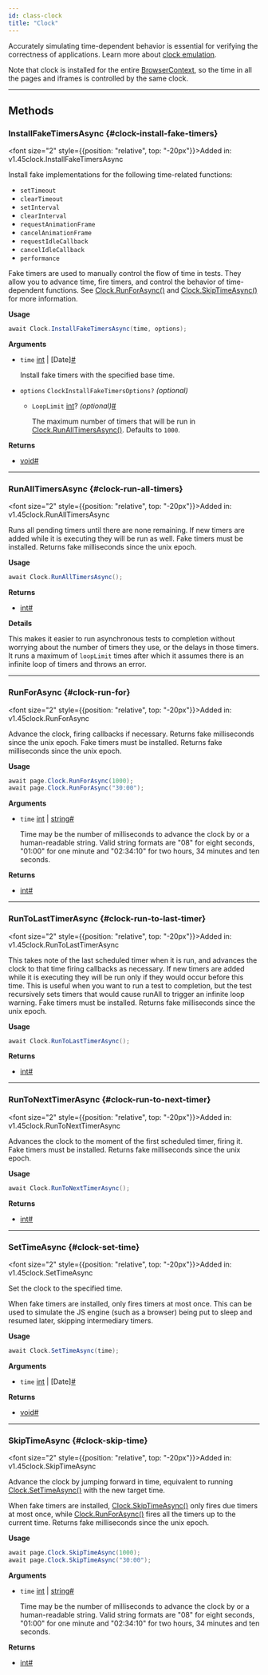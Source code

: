 ```yaml
---
id: class-clock
title: "Clock"
---
```



Accurately simulating time-dependent behavior is essential for verifying the correctness of applications. Learn more about [clock emulation](../clock.mdx).

Note that clock is installed for the entire [BrowserContext], so the time in all the pages and iframes is controlled by the same clock.


---

## Methods

### InstallFakeTimersAsync {#clock-install-fake-timers}

<font size="2" style={{position: "relative", top: "-20px"}}>Added in: v1.45</font><x-search>clock.InstallFakeTimersAsync</x-search>

Install fake implementations for the following time-related functions:
* `setTimeout`
* `clearTimeout`
* `setInterval`
* `clearInterval`
* `requestAnimationFrame`
* `cancelAnimationFrame`
* `requestIdleCallback`
* `cancelIdleCallback`
* `performance`

Fake timers are used to manually control the flow of time in tests. They allow you to advance time, fire timers, and control the behavior of time-dependent functions. See [Clock.RunForAsync()](/api/class-clock.mdx#clock-run-for) and [Clock.SkipTimeAsync()](/api/class-clock.mdx#clock-skip-time) for more information.

**Usage**

```csharp
await Clock.InstallFakeTimersAsync(time, options);
```

**Arguments**
- `time` [int] | [Date]<a aria-hidden="true" tabIndex="-1" class="list-anchor-link" id="clock-install-fake-timers-option-time"/><a href="#clock-install-fake-timers-option-time" class="list-anchor">#</a>
  
  Install fake timers with the specified base time.
- `options` `ClockInstallFakeTimersOptions?` *(optional)*
  - `LoopLimit` [int]? *(optional)*<a aria-hidden="true" tabIndex="-1" class="list-anchor-link" id="clock-install-fake-timers-option-loop-limit"/><a href="#clock-install-fake-timers-option-loop-limit" class="list-anchor">#</a>
    
    The maximum number of timers that will be run in [Clock.RunAllTimersAsync()](/api/class-clock.mdx#clock-run-all-timers). Defaults to `1000`.

**Returns**
- [void]<a aria-hidden="true" tabIndex="-1" class="list-anchor-link" id="clock-install-fake-timers-return"/><a href="#clock-install-fake-timers-return" class="list-anchor">#</a>

---

### RunAllTimersAsync {#clock-run-all-timers}

<font size="2" style={{position: "relative", top: "-20px"}}>Added in: v1.45</font><x-search>clock.RunAllTimersAsync</x-search>

Runs all pending timers until there are none remaining. If new timers are added while it is executing they will be run as well. Fake timers must be installed. Returns fake milliseconds since the unix epoch.

**Usage**

```csharp
await Clock.RunAllTimersAsync();
```

**Returns**
- [int]<a aria-hidden="true" tabIndex="-1" class="list-anchor-link" id="clock-run-all-timers-return"/><a href="#clock-run-all-timers-return" class="list-anchor">#</a>

**Details**

This makes it easier to run asynchronous tests to completion without worrying about the number of timers they use, or the delays in those timers. It runs a maximum of `loopLimit` times after which it assumes there is an infinite loop of timers and throws an error.

---

### RunForAsync {#clock-run-for}

<font size="2" style={{position: "relative", top: "-20px"}}>Added in: v1.45</font><x-search>clock.RunForAsync</x-search>

Advance the clock, firing callbacks if necessary. Returns fake milliseconds since the unix epoch. Fake timers must be installed. Returns fake milliseconds since the unix epoch.

**Usage**

```csharp
await page.Clock.RunForAsync(1000);
await page.Clock.RunForAsync("30:00");
```

**Arguments**
- `time` [int] | [string]<a aria-hidden="true" tabIndex="-1" class="list-anchor-link" id="clock-run-for-option-time"/><a href="#clock-run-for-option-time" class="list-anchor">#</a>
  
  Time may be the number of milliseconds to advance the clock by or a human-readable string. Valid string formats are "08" for eight seconds, "01:00" for one minute and "02:34:10" for two hours, 34 minutes and ten seconds.

**Returns**
- [int]<a aria-hidden="true" tabIndex="-1" class="list-anchor-link" id="clock-run-for-return"/><a href="#clock-run-for-return" class="list-anchor">#</a>

---

### RunToLastTimerAsync {#clock-run-to-last-timer}

<font size="2" style={{position: "relative", top: "-20px"}}>Added in: v1.45</font><x-search>clock.RunToLastTimerAsync</x-search>

This takes note of the last scheduled timer when it is run, and advances the clock to that time firing callbacks as necessary. If new timers are added while it is executing they will be run only if they would occur before this time. This is useful when you want to run a test to completion, but the test recursively sets timers that would cause runAll to trigger an infinite loop warning. Fake timers must be installed. Returns fake milliseconds since the unix epoch.

**Usage**

```csharp
await Clock.RunToLastTimerAsync();
```

**Returns**
- [int]<a aria-hidden="true" tabIndex="-1" class="list-anchor-link" id="clock-run-to-last-timer-return"/><a href="#clock-run-to-last-timer-return" class="list-anchor">#</a>

---

### RunToNextTimerAsync {#clock-run-to-next-timer}

<font size="2" style={{position: "relative", top: "-20px"}}>Added in: v1.45</font><x-search>clock.RunToNextTimerAsync</x-search>

Advances the clock to the moment of the first scheduled timer, firing it. Fake timers must be installed. Returns fake milliseconds since the unix epoch.

**Usage**

```csharp
await Clock.RunToNextTimerAsync();
```

**Returns**
- [int]<a aria-hidden="true" tabIndex="-1" class="list-anchor-link" id="clock-run-to-next-timer-return"/><a href="#clock-run-to-next-timer-return" class="list-anchor">#</a>

---

### SetTimeAsync {#clock-set-time}

<font size="2" style={{position: "relative", top: "-20px"}}>Added in: v1.45</font><x-search>clock.SetTimeAsync</x-search>

Set the clock to the specified time.

When fake timers are installed, only fires timers at most once. This can be used to simulate the JS engine (such as a browser) being put to sleep and resumed later, skipping intermediary timers.

**Usage**

```csharp
await Clock.SetTimeAsync(time);
```

**Arguments**
- `time` [int] | [Date]<a aria-hidden="true" tabIndex="-1" class="list-anchor-link" id="clock-set-time-option-time"/><a href="#clock-set-time-option-time" class="list-anchor">#</a>

**Returns**
- [void]<a aria-hidden="true" tabIndex="-1" class="list-anchor-link" id="clock-set-time-return"/><a href="#clock-set-time-return" class="list-anchor">#</a>

---

### SkipTimeAsync {#clock-skip-time}

<font size="2" style={{position: "relative", top: "-20px"}}>Added in: v1.45</font><x-search>clock.SkipTimeAsync</x-search>

Advance the clock by jumping forward in time, equivalent to running [Clock.SetTimeAsync()](/api/class-clock.mdx#clock-set-time) with the new target time.

When fake timers are installed, [Clock.SkipTimeAsync()](/api/class-clock.mdx#clock-skip-time) only fires due timers at most once, while [Clock.RunForAsync()](/api/class-clock.mdx#clock-run-for) fires all the timers up to the current time. Returns fake milliseconds since the unix epoch.

**Usage**

```csharp
await page.Clock.SkipTimeAsync(1000);
await page.Clock.SkipTimeAsync("30:00");
```

**Arguments**
- `time` [int] | [string]<a aria-hidden="true" tabIndex="-1" class="list-anchor-link" id="clock-skip-time-option-time"/><a href="#clock-skip-time-option-time" class="list-anchor">#</a>
  
  Time may be the number of milliseconds to advance the clock by or a human-readable string. Valid string formats are "08" for eight seconds, "01:00" for one minute and "02:34:10" for two hours, 34 minutes and ten seconds.

**Returns**
- [int]<a aria-hidden="true" tabIndex="-1" class="list-anchor-link" id="clock-skip-time-return"/><a href="#clock-skip-time-return" class="list-anchor">#</a>


[Accessibility]: /api/class-accessibility.mdx "Accessibility"
[APIRequest]: /api/class-apirequest.mdx "APIRequest"
[APIRequestContext]: /api/class-apirequestcontext.mdx "APIRequestContext"
[APIResponse]: /api/class-apiresponse.mdx "APIResponse"
[APIResponseAssertions]: /api/class-apiresponseassertions.mdx "APIResponseAssertions"
[Browser]: /api/class-browser.mdx "Browser"
[BrowserContext]: /api/class-browsercontext.mdx "BrowserContext"
[BrowserType]: /api/class-browsertype.mdx "BrowserType"
[CDPSession]: /api/class-cdpsession.mdx "CDPSession"
[CDPSessionEvent]: /api/class-cdpsessionevent.mdx "CDPSessionEvent"
[Clock]: /api/class-clock.mdx "Clock"
[ConsoleMessage]: /api/class-consolemessage.mdx "ConsoleMessage"
[Dialog]: /api/class-dialog.mdx "Dialog"
[Download]: /api/class-download.mdx "Download"
[ElementHandle]: /api/class-elementhandle.mdx "ElementHandle"
[FileChooser]: /api/class-filechooser.mdx "FileChooser"
[FormData]: /api/class-formdata.mdx "FormData"
[Frame]: /api/class-frame.mdx "Frame"
[FrameLocator]: /api/class-framelocator.mdx "FrameLocator"
[JSHandle]: /api/class-jshandle.mdx "JSHandle"
[Keyboard]: /api/class-keyboard.mdx "Keyboard"
[Locator]: /api/class-locator.mdx "Locator"
[LocatorAssertions]: /api/class-locatorassertions.mdx "LocatorAssertions"
[Mouse]: /api/class-mouse.mdx "Mouse"
[Page]: /api/class-page.mdx "Page"
[PageAssertions]: /api/class-pageassertions.mdx "PageAssertions"
[Playwright]: /api/class-playwright.mdx "Playwright"
[PlaywrightAssertions]: /api/class-playwrightassertions.mdx "PlaywrightAssertions"
[Request]: /api/class-request.mdx "Request"
[Response]: /api/class-response.mdx "Response"
[Route]: /api/class-route.mdx "Route"
[Selectors]: /api/class-selectors.mdx "Selectors"
[TimeoutError]: /api/class-timeouterror.mdx "TimeoutError"
[Touchscreen]: /api/class-touchscreen.mdx "Touchscreen"
[Tracing]: /api/class-tracing.mdx "Tracing"
[Video]: /api/class-video.mdx "Video"
[WebError]: /api/class-weberror.mdx "WebError"
[WebSocket]: /api/class-websocket.mdx "WebSocket"
[WebSocketFrame]: /api/class-websocketframe.mdx "WebSocketFrame"
[Worker]: /api/class-worker.mdx "Worker"
[Element]: https://developer.mozilla.org/en-US/docs/Web/API/element "Element"
[EvaluationArgument]: /evaluating.mdx#evaluation-argument "EvaluationArgument"
[Promise]: https://developer.mozilla.org/en-US/docs/Web/JavaScript/Reference/Global_Objects/Promise "Promise"
[iterator]: https://developer.mozilla.org/en-US/docs/Web/JavaScript/Reference/Iteration_protocols "Iterator"
[origin]: https://developer.mozilla.org/en-US/docs/Glossary/Origin "Origin"
[selector]: https://developer.mozilla.org/en-US/docs/Web/CSS/CSS_Selectors "selector"
[Serializable]: https://developer.mozilla.org/en-US/docs/Web/JavaScript/Reference/Global_Objects/JSON/stringify#Description "Serializable"
[UIEvent.detail]: https://developer.mozilla.org/en-US/docs/Web/API/UIEvent/detail "UIEvent.detail"
[UnixTime]: https://en.wikipedia.org/wiki/Unix_time "Unix Time"
[xpath]: https://developer.mozilla.org/en-US/docs/Web/XPath "xpath"

[bool]: https://docs.microsoft.com/en-us/dotnet/api/system.boolean "bool"
[double]: https://docs.microsoft.com/en-us/dotnet/api/system.double "double"
[byte]: https://docs.microsoft.com/en-us/dotnet/api/system.byte "byte"
[int]: https://docs.microsoft.com/en-us/dotnet/api/system.int32 "int"
[void]: https://docs.microsoft.com/en-us/dotnet/csharp/language-reference/builtin-types/void "void"
[string]: https://docs.microsoft.com/en-us/dotnet/api/system.string "string"
[URL]: https://nodejs.org/api/url.html "URL"
[Regex]: https://docs.microsoft.com/en-us/dotnet/api/system.text.regularexpressions.regex "Regex"

[Action]: https://docs.microsoft.com/en-us/dotnet/api/system.action-1 "Action"
[Func]: https://docs.microsoft.com/en-us/dotnet/api/system.func-2 "Func"
[IEnumerable]: https://docs.microsoft.com/en-us/dotnet/api/system.collections.ienumerable "IEnumerable"
[IDictionary]: https://docs.microsoft.com/en-us/dotnet/api/system.collections.idictionary "IDictionary"
[Task]: https://docs.microsoft.com/en-us/dotnet/api/system.threading.tasks.task?view=net-5.0 "Task"
[IReadOnlyDictionary]: https://docs.microsoft.com/en-us/dotnet/api/system.collections.generic.ireadonlydictionary-2 "IReadOnlyDictionary"
[JsonElement]: https://docs.microsoft.com/en-us/dotnet/api/system.text.json.jsonelement "JsonElement"

[all available image tags]: https://mcr.microsoft.com/en-us/product/playwright/dotnet/about "all available image tags"
[Microsoft Artifact Registry]: https://mcr.microsoft.com/en-us/product/playwright/dotnet/about "Microsoft Artifact Registry"
[Dockerfile.jammy]: https://github.com/microsoft/playwright-dotnet/blob/main/utils/docker/Dockerfile.jammy "Dockerfile.jammy"
